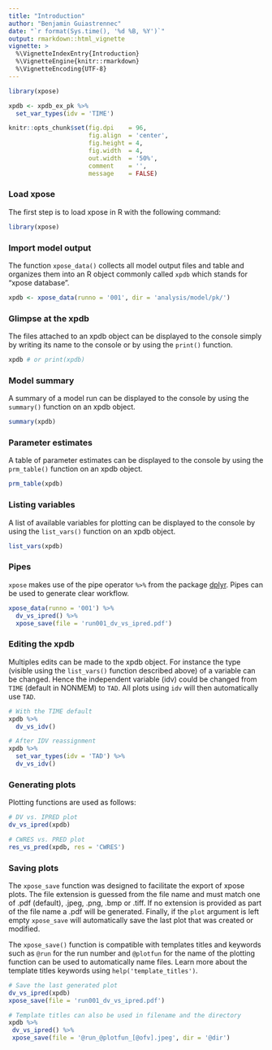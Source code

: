 ```yaml
---
title: "Introduction"
author: "Benjamin Guiastrennec"
date: "`r format(Sys.time(), '%d %B, %Y')`"
output: rmarkdown::html_vignette
vignette: >
  %\VignetteIndexEntry{Introduction}
  %\VignetteEngine{knitr::rmarkdown}
  %\VignetteEncoding{UTF-8}
---
```

  
```r
library(xpose)

xpdb <- xpdb_ex_pk %>% 
  set_var_types(idv = 'TIME')

knitr::opts_chunk$set(fig.dpi    = 96,
                      fig.align  = 'center', 
                      fig.height = 4, 
                      fig.width  = 4,
                      out.width  = '50%',
                      comment    = '',
                      message    = FALSE)
```


### Load xpose
The first step is to load xpose in R with the following command:
```r
library(xpose)
```

### Import model output
The function `xpose_data()` collects all model output files and table and organizes them into an R object commonly called `xpdb` which stands for "xpose database".

``` r
xpdb <- xpose_data(runno = '001', dir = 'analysis/model/pk/')
```

### Glimpse at the xpdb
The files attached to an xpdb object can be displayed to the console simply by writing its name to the console or by using the `print()` function.

```r
xpdb # or print(xpdb)
```

### Model summary
A summary of a model run can be displayed to the console by using the `summary()` function on an xpdb object.

```r
summary(xpdb)
```


### Parameter estimates
A table of parameter estimates can be displayed to the console by using the `prm_table()` function on an xpdb object.

```r
prm_table(xpdb)
```


### Listing variables
A list of available variables for plotting can be displayed to the console by using the `list_vars()` function on an xpdb object.

```r
list_vars(xpdb)
```

### Pipes
`xpose` makes use of the pipe operator `%>%` from the package [dplyr](http://dplyr.tidyverse.org). Pipes can be used to generate clear workflow.

```r
xpose_data(runno = '001') %>% 
  dv_vs_ipred() %>% 
  xpose_save(file = 'run001_dv_vs_ipred.pdf')
```

### Editing the xpdb
Multiples edits can be made to the xpdb object. For instance the type (visible using the `list_vars()` function described above) of a variable can be changed. Hence the independent variable (idv) could be changed from `TIME` (default in NONMEM) to `TAD`. All plots using `idv` will then automatically use `TAD`.

```r
# With the TIME default
xpdb %>% 
  dv_vs_idv()

# After IDV reassignment
xpdb %>% 
  set_var_types(idv = 'TAD') %>% 
  dv_vs_idv()
```

### Generating plots
Plotting functions are used as follows:
``` r
# DV vs. IPRED plot
dv_vs_ipred(xpdb)

# CWRES vs. PRED plot
res_vs_pred(xpdb, res = 'CWRES')
```


### Saving plots
The `xpose_save` function was designed to facilitate the export of xpose plots. The file extension is guessed from the file name and must match one of .pdf (default), .jpeg, .png, .bmp or .tiff. If no extension is provided as part of the file name a .pdf will be generated. Finally, if the `plot` argument is left empty `xpose_save` will automatically save the last plot that was created or modified.

The `xpose_save()` function is compatible with templates titles and keywords such as `@run` for the run number and `@plotfun` for the name of the plotting function can be used to automatically name files. Learn more about the template titles keywords using `help('template_titles')`. 


```r
# Save the last generated plot
dv_vs_ipred(xpdb)
xpose_save(file = 'run001_dv_vs_ipred.pdf')

# Template titles can also be used in filename and the directory
xpdb %>% 
 dv_vs_ipred() %>% 
 xpose_save(file = '@run_@plotfun_[@ofv].jpeg', dir = '@dir')
```
